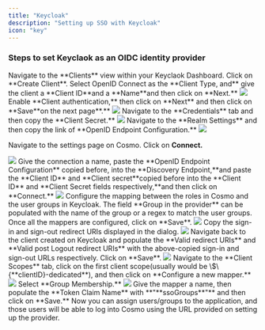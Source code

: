 ```yaml
---
title: "Keycloak"
description: "Setting up SSO with Keycloak"
icon: "key"
---
```


### Steps to set Keyclaok as an OIDC identity provider

<Steps>
  <Step>
    Navigate to the **Clients** view within your Keyclaok Dashboard.
  </Step>
  <Step>
    Click on **Create Client**.
  </Step>
  <Step>
  Select OpenID Connect as the **Client Type, and** give the client a  **Client ID**and a  **Name**and then click on **Next.**

  <Frame>
    <img src="/images/studio/sso/image-23.png" />
  </Frame>
  </Step>
  <Step>
  Enable **Client authentication,** then click on **Next** and then click on  **Save**on the next pag&#x65;**.**

  <Frame>
    <img src="/images/studio/sso/image-24.png" />
  </Frame>
  </Step>
  <Step>
  Navigate to the **Credentials** tab and then copy the **Client Secret.**

  <Frame>
    <img src="/images/studio/sso/image-25.png" />
  </Frame>
  </Step>
  <Step>
  Navigate to the **Realm Settings** and then copy the link of **OpenID Endpoint Configuration.**

  <Frame>
    <img src="/images/studio/sso/image-26.png" />
  </Frame>
  </Step>
  <Step>

  Navigate to the settings page on Cosmo.
  </Step>
  <Step>
  Click on **Connect.**

  <Frame>
    <img src="/images/studio/sso/connect_oidc.png" />
  </Frame>
  </Step>
  <Step>
  Give the connection a name, paste the **OpenID Endpoint Configuration** copied before, into the  **Discovery Endpoint,**&#x61;nd paste the **Client ID** and  **Client secret**copied before into the **Client ID** and  **Client Secret fields respectively,**&#x61;nd then click on **Connect.**

  <Frame>
    <img src="/images/studio/sso/connect-oidc-dialog.png" />
  </Frame>
  </Step>
  <Step>
  Configure the mapping between the roles in Cosmo and the user groups in Keycloak. The field **Group in the provider** can be populated with the name of the group or a regex to match the user groups. Once all the mappers are configured, click on **Save**.

  <Frame>
    <img src="/images/studio/sso/map-oidc-groups.png" />
  </Frame>
  </Step>
  <Step>
  Copy the sign-in and sign-out redirect URIs displayed in the dialog.

  <Frame>
    <img src="/images/studio/sso/connect-oidc-success.png" />
  </Frame>
  </Step>
  <Step>
  Navigate back to the client created on Keycloak and populate the **Valid redirect URIs** and **Valid post Logout redirect URIs** with the above-copied sign-in and sign-out URLs respectively. Click on **Save**.

  <Frame>
    <img src="/images/studio/sso/image-31.png" />
  </Frame>
  </Step>

  <Step>
  Navigate to the **Client Scopes** tab, click on the first client scope(usually would be \$\{**clientID}-dedicated**), and then click on **Configure a new mapper.**

  <Frame>
    <img src="/images/studio/sso/image-32.png" />
  </Frame>
  </Step>
  <Step>
  Select **Group Membership.**

  <Frame>
    <img src="/images/studio/sso/image-33.png" />
  </Frame>
  </Step>
  <Step>
  Give the mapper a name, then populate the **Token Claim Name** with **"**&#x73;soGroup&#x73;**"** and then click on **Save.**
  </Step>
  <Step>
  Now you can assign users/groups to the application, and those users will be able to log into Cosmo using the URL provided on setting up the provider.
  </Step>
</Steps>
